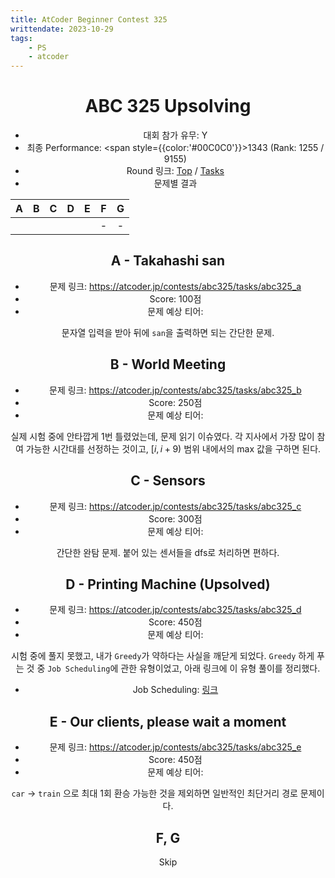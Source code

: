 ```yaml
---
title: AtCoder Beginner Contest 325
writtendate: 2023-10-29
tags:
    - PS
    - atcoder
---
```


<Header />

# ABC 325 Upsolving

- 대회 참가 유무: Y
- 최종 Performance: <span style={{color:'#00C0C0'}}>1343</span> (Rank: 1255 / 9155)
- Round 링크: [Top](https://atcoder.jp/contests/abc325) / [Tasks](https://atcoder.jp/contests/abc325/tasks)
- 문제별 결과

| A | B | C | D | E | F | G |
| :-: | :-: | :-: | :-: | :-: | :-: | :-: |
| <AC state="AC" /> | <AC state="AC" /> | <AC state="AC" /> | <AC state="WA" /> | <AC state="AC" /> | - | - |

## A - Takahashi san

- 문제 링크: https://atcoder.jp/contests/abc325/tasks/abc325_a
- Score: 100점
- 문제 예상 티어: <SolvedTier tierName={TierName.Bronze} grade={5} width={15} />

문자열 입력을 받아 뒤에 `san`을 출력하면 되는 간단한 문제.


## B - World Meeting

- 문제 링크: https://atcoder.jp/contests/abc325/tasks/abc325_b
- Score: 250점
- 문제 예상 티어: <SolvedTier tierName={TierName.Bronze} grade={1} width={15} />

실제 시험 중에 안타깝게 1번 틀렸었는데, 문제 읽기 이슈였다. 각 지사에서 가장 많이 참여 가능한 시간대를 선정하는 것이고, $[i, i + 9)$ 범위 내에서의 max 값을 구하면 된다.


## C - Sensors

- 문제 링크: https://atcoder.jp/contests/abc325/tasks/abc325_c
- Score: 300점
- 문제 예상 티어: <SolvedTier tierName={TierName.Silver} grade={3} width={15} />

간단한 완탐 문제. 붙어 있는 센서들을 dfs로 처리하면 편하다.


## D - Printing Machine (Upsolved)

- 문제 링크: https://atcoder.jp/contests/abc325/tasks/abc325_d
- Score: 450점
- 문제 예상 티어: <SolvedTier tierName={TierName.Gold} grade={1} width={15} />

시험 중에 풀지 못했고, 내가 `Greedy`가 약하다는 사실을 깨닫게 되었다. `Greedy` 하게 푸는 것 중 `Job Scheduling`에 관한 유형이었고, 아래 링크에 이 유형 풀이를 정리했다.

- Job Scheduling: <a href="/ps/Algorithm/Greedy/JobScheduling">링크</a>


## E - Our clients, please wait a moment

- 문제 링크: https://atcoder.jp/contests/abc325/tasks/abc325_e
- Score: 450점
- 문제 예상 티어: <SolvedTier tierName={TierName.Gold} grade={2} width={15} />

`car` -\> `train` 으로 최대 1회 환승 가능한 것을 제외하면 일반적인 최단거리 경로 문제이다.


## F, G

Skip


<TagList />
<Comment />

